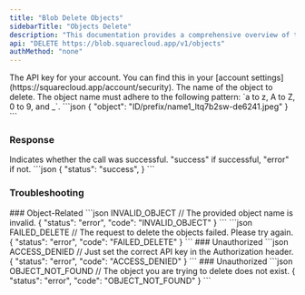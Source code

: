 ```yaml
---
title: "Blob Delete Objects"
sidebarTitle: "Objects Delete"
description: "This documentation provides a comprehensive overview of the DELETE /v1/objects endpoint of the SquareCloud Blob API."
api: "DELETE https://blob.squarecloud.app/v1/objects"
authMethod: "none"
---
```


<ParamField header="Authorization" type="string" placeholder="API KEY" required>
  The API key for your account. You can find this in your [account settings](https://squarecloud.app/account/security).
</ParamField>

<ParamField body="object" type="string" placeholder="Object name" required>
    The name of the object to delete. The object name must adhere to the following pattern: `a to z, A to Z, 0 to 9, and _`.
    ```json
    { "object": "ID/prefix/name1_ltq7b2sw-de6241.jpeg" }
    ```
</ParamField>

### Response

<ResponseField name="status" type="string">
  Indicates whether the call was successful. "success" if successful, "error" if not.
</ResponseField>

<ResponseExample>
```json
{
  "status": "success",
}
```
</ResponseExample>

### Troubleshooting
<Tabs>
    <Tab title="400 Status Code">
        ### Object-Related
        <CodeGroup>
        ```json INVALID_OBJECT
        // The provided object name is invalid.
        {
            "status": "error",
            "code": "INVALID_OBJECT"
        }
        ```
        ```json FAILED_DELETE
        // The request to delete the objects failed. Please try again.
        {
            "status": "error",
            "code": "FAILED_DELETE"
        }
        ```
        </CodeGroup>
    </Tab>
    <Tab title="401 Status Code">
        ### Unauthorized
        <CodeGroup>
        ```json ACCESS_DENIED
        // Just set the correct API key in the Authorization header.
        {
            "status": "error",
            "code": "ACCESS_DENIED"
        }
        ```
        </CodeGroup>
    </Tab>
    <Tab title="404 Status Code">
        ### Unauthorized
        <CodeGroup>
        ```json OBJECT_NOT_FOUND
        // The object you are trying to delete does not exist.
        {
            "status": "error",
            "code": "OBJECT_NOT_FOUND"
        }
        ```
        </CodeGroup>
    </Tab>
</Tabs>

